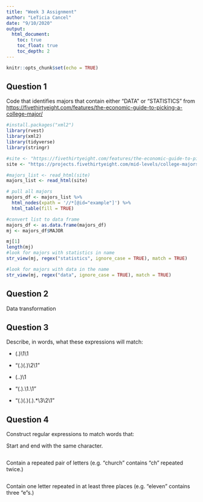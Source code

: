 ```yaml
---
title: "Week 3 Assignment"
author: "LeTicia Cancel"
date: "9/10/2020"
output: 
  html_document:
    toc: true
    toc_float: true
    toc_depth: 2
---
```


```r
knitr::opts_chunk$set(echo = TRUE)
```


## Question 1

Code that identifies majors that contain either "DATA" or "STATISTICS" from [https://fivethirtyeight.com/features/the-economic-guide-to-picking-a-college-major/](Five Thirty Eight)

```r
#install.packages("xml2")
library(rvest)
library(xml2)
library(tidyverse)
library(stringr)

#site <- "https://fivethirtyeight.com/features/the-economic-guide-to-picking-a-college-major/"
site <- "https://projects.fivethirtyeight.com/mid-levels/college-majors/index.html?v=3"

#majors_list <- read_html(site)
majors_list <- read_html(site)

# pull all majors
majors_df <- majors_list %>%
  html_nodes(xpath = '//*[@id="example"]') %>%
  html_table(fill = TRUE)

#convert list to data frame
majors_df <- as.data.frame(majors_df)
mj <- majors_df$MAJOR

mj[1]
length(mj)
#look for majors with statistics in name
str_view(mj, regex("statistics", ignore_case = TRUE), match = TRUE)

#look for majors with data in the name
str_view(mj, regex("data", ignore_case = TRUE), match = TRUE)

```

## Question 2

Data transformation

## Question 3

Describe, in words, what these expressions will match:

* (.)\1\1

* "(.)(.)\\2\\1"

* (..)\1

* "(.).\\1.\\1"

* "(.)(.)(.).*\\3\\2\\1"


## Question 4

Construct regular expressions to match words that:

Start and end with the same character.
```r

```

Contain a repeated pair of letters (e.g. "church" contains "ch" repeated twice.)
```r

```

Contain one letter repeated in at least three places (e.g. "eleven" contains three "e"s.)
```r

```


